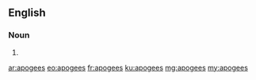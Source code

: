 ==English==

===Noun===
{{head|en|plural}}

# {{plural of|apogee|lang=en}}

[[ar:apogees]]
[[eo:apogees]]
[[fr:apogees]]
[[ku:apogees]]
[[mg:apogees]]
[[my:apogees]]